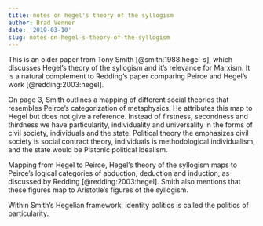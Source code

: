 ```yaml
---
title: notes on hegel's theory of the syllogism
author: Brad Venner
date: '2019-03-10'
slug: notes-on-hegel-s-theory-of-the-syllogism
---
```


This is an older paper from Tony Smith [@smith:1988:hegel-s], which discusses Hegel's theory of the syllogism and it's relevance for Marxism.  It is a natural complement to Redding's paper comparing Peirce and Hegel's work [@redding:2003:hegel].

On page 3, Smith outlines a mapping of different social theories that resembles Peirce's categorization of metaphysics.  He attributes this map to Hegel but does not give a reference.  Instead of firstness, secondness and thirdness we have particularity, individuality and universality in the forms of civil society, individuals and the state.  Political theory the emphasizes civil society is social contract theory, individuals is methodological individualism, and the state would be Platonic political idealism.

Mapping from Hegel to Peirce, Hegel's theory of the syllogism maps to Peirce's logical categories of abduction, deduction and induction, as discussed by Redding [@redding:2003:hegel].  Smith also mentions that these figures map to Aristotle's figures of the syllogism.

Within Smith's Hegelian framework, identity politics is called the politics of particularity.
